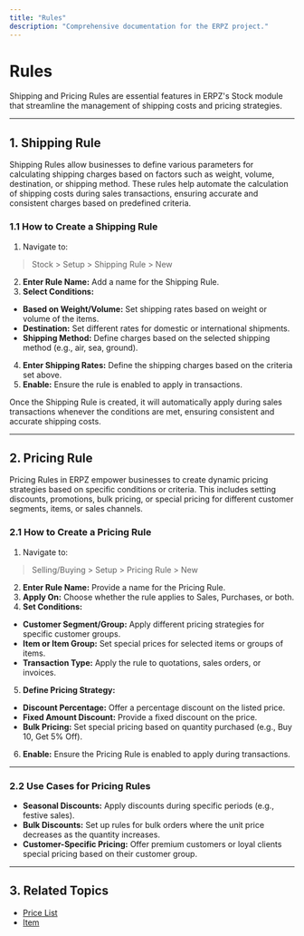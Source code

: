 ```yaml
---
title: "Rules"
description: "Comprehensive documentation for the ERPZ project."
---
```





# Rules

Shipping and Pricing Rules are essential features in ERPZ's Stock module that streamline the management of shipping costs and pricing strategies.

---

## 1. Shipping Rule

Shipping Rules allow businesses to define various parameters for calculating shipping charges based on factors such as weight, volume, destination, or shipping method. These rules help automate the calculation of shipping costs during sales transactions, ensuring accurate and consistent charges based on predefined criteria.

### 1.1 How to Create a Shipping Rule

1. Navigate to:

> Stock > Setup > Shipping Rule > New

2. **Enter Rule Name:** Add a name for the Shipping Rule.
3. **Select Conditions:**
- **Based on Weight/Volume:** Set shipping rates based on weight or volume of the items.
- **Destination:** Set different rates for domestic or international shipments.
- **Shipping Method:** Define charges based on the selected shipping method (e.g., air, sea, ground).
4. **Enter Shipping Rates:** Define the shipping charges based on the criteria set above.
5. **Enable:** Ensure the rule is enabled to apply in transactions.

Once the Shipping Rule is created, it will automatically apply during sales transactions whenever the conditions are met, ensuring consistent and accurate shipping costs.

---

## 2. Pricing Rule

Pricing Rules in ERPZ empower businesses to create dynamic pricing strategies based on specific conditions or criteria. This includes setting discounts, promotions, bulk pricing, or special pricing for different customer segments, items, or sales channels.

### 2.1 How to Create a Pricing Rule

1. Navigate to:
> Selling/Buying > Setup > Pricing Rule > New


2. **Enter Rule Name:** Provide a name for the Pricing Rule.
3. **Apply On:** Choose whether the rule applies to Sales, Purchases, or both.
4. **Set Conditions:**
- **Customer Segment/Group:** Apply different pricing strategies for specific customer groups.
- **Item or Item Group:** Set special prices for selected items or groups of items.
- **Transaction Type:** Apply the rule to quotations, sales orders, or invoices.
5. **Define Pricing Strategy:**
- **Discount Percentage:** Offer a percentage discount on the listed price.
- **Fixed Amount Discount:** Provide a fixed discount on the price.
- **Bulk Pricing:** Set special pricing based on quantity purchased (e.g., Buy 10, Get 5% Off).
6. **Enable:** Ensure the Pricing Rule is enabled to apply during transactions.

---

### 2.2 Use Cases for Pricing Rules

- **Seasonal Discounts:** Apply discounts during specific periods (e.g., festive sales).
- **Bulk Discounts:** Set up rules for bulk orders where the unit price decreases as the quantity increases.
- **Customer-Specific Pricing:** Offer premium customers or loyal clients special pricing based on their customer group.

---

## 3. Related Topics

- [Price List](stock/pricing/price-lists)
- [Item](/stock/stock-masters/item)





